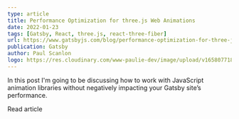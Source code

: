 ```yaml
---
type: article
title: Performance Optimization for three.js Web Animations
date: 2022-01-23
tags: [Gatsby, React, three.js, react-three-fiber]
url: https://www.gatsbyjs.com/blog/performance-optimization-for-three-js-web-animations
publication: Gatsby
author: Paul Scanlon
logo: https://res.cloudinary.com/www-paulie-dev/image/upload/v1658077182/paulie.dev/Logos/gatsby-logo_dgbkjm.png
---
```


In this post I'm going to be discussing how to work with JavaScript animation libraries without negatively impacting
your Gatsby site’s performance.

<MarkdownCtaLink href="https://www.gatsbyjs.com/blog/performance-optimization-for-three-js-web-animations">
  Read article
</MarkdownCtaLink>
